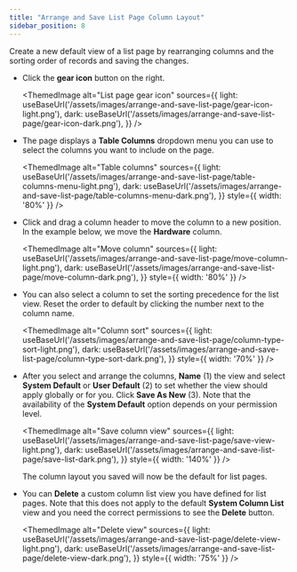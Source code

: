 ```yaml
---
title: "Arrange and Save List Page Column Layout"
sidebar_position: 8
---
```



Create a new default view of a list page by rearranging columns and the sorting order of records and saving the changes.

- Click the **gear icon** button on the right.

    <ThemedImage
    alt="List page gear icon"
    sources={{
        light: useBaseUrl('/assets/images/arrange-and-save-list-page/gear-icon-light.png'),
        dark: useBaseUrl('/assets/images/arrange-and-save-list-page/gear-icon-dark.png'),
    }}
    />

- The page displays a **Table Columns** dropdown menu you can use to select the columns you want to include on the page.

    <ThemedImage
    alt="Table columns"
    sources={{
        light: useBaseUrl('/assets/images/arrange-and-save-list-page/table-columns-menu-light.png'),
        dark: useBaseUrl('/assets/images/arrange-and-save-list-page/table-columns-menu-dark.png'),
    }}
    style={{ width: '80%' }} 
    />

- Click and drag a column header to move the column to a new position. In the example below, we move the **Hardware** column.

    <ThemedImage
    alt="Move column"
    sources={{
        light: useBaseUrl('/assets/images/arrange-and-save-list-page/move-column-light.png'),
        dark: useBaseUrl('/assets/images/arrange-and-save-list-page/move-column-dark.png'),
    }}
    style={{ width: '80%' }} 
    />

- You can also select a column to set the sorting precedence for the list view. Reset the order to default by clicking the number next to the column name.

    <ThemedImage
    alt="Column sort"
    sources={{
        light: useBaseUrl('/assets/images/arrange-and-save-list-page/column-type-sort-light.png'),
        dark: useBaseUrl('/assets/images/arrange-and-save-list-page/column-type-sort-dark.png'),
    }}
    style={{ width: '70%' }} 
    />

- After you select and arrange the columns, **Name** (1) the view and select **System Default** or **User Default** (2) to set whether the view should apply globally or for you. Click **Save As New** (3). Note that the availability of the **System Default** option depends on your permission level. 

    <ThemedImage
    alt="Save column view"
    sources={{
        light: useBaseUrl('/assets/images/arrange-and-save-list-page/save-view-light.png'),
        dark: useBaseUrl('/assets/images/arrange-and-save-list-page/save-list-dark.png'),
    }}
    style={{ width: '140%' }} 
    />

    The column layout you saved will now be the default for list pages.

- You can **Delete** a custom column list view you have defined for list pages. Note that this does not apply to the default **System Column List** view and you need the correct permissions to see the **Delete** button.

    <ThemedImage
    alt="Delete view"
    sources={{
        light: useBaseUrl('/assets/images/arrange-and-save-list-page/delete-view-light.png'),
        dark: useBaseUrl('/assets/images/arrange-and-save-list-page/delete-view-dark.png'),
    }}
    style={{ width: '75%' }} 
    />
